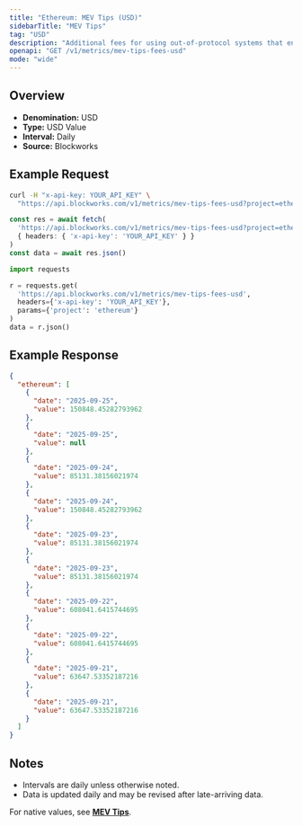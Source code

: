 ```yaml
---
title: "Ethereum: MEV Tips (USD)"
sidebarTitle: "MEV Tips"
tag: "USD"
description: "Additional fees for using out-of-protocol systems that enables users to send transactions, or a bundle of transactions, to block builders for faster transaction execution, MEV capture, or MEV protection."
openapi: "GET /v1/metrics/mev-tips-fees-usd"
mode: "wide"
---
```


## Overview

- **Denomination:** USD
- **Type:** USD Value
- **Interval:** Daily
- **Source:** Blockworks

## Example Request

<CodeGroup>

```bash cURL
curl -H "x-api-key: YOUR_API_KEY" \
  "https://api.blockworks.com/v1/metrics/mev-tips-fees-usd?project=ethereum"
```

```typescript TypeScript
const res = await fetch(
  'https://api.blockworks.com/v1/metrics/mev-tips-fees-usd?project=ethereum',
  { headers: { 'x-api-key': 'YOUR_API_KEY' } }
)
const data = await res.json()
```

```python Python
import requests

r = requests.get(
  'https://api.blockworks.com/v1/metrics/mev-tips-fees-usd',
  headers={'x-api-key': 'YOUR_API_KEY'},
  params={'project': 'ethereum'}
)
data = r.json()
```

</CodeGroup>

## Example Response

```json
{
  "ethereum": [
    {
      "date": "2025-09-25",
      "value": 150848.45282793962
    },
    {
      "date": "2025-09-25",
      "value": null
    },
    {
      "date": "2025-09-24",
      "value": 85131.38156021974
    },
    {
      "date": "2025-09-24",
      "value": 150848.45282793962
    },
    {
      "date": "2025-09-23",
      "value": 85131.38156021974
    },
    {
      "date": "2025-09-23",
      "value": 85131.38156021974
    },
    {
      "date": "2025-09-22",
      "value": 608041.6415744695
    },
    {
      "date": "2025-09-22",
      "value": 608041.6415744695
    },
    {
      "date": "2025-09-21",
      "value": 63647.53352187216
    },
    {
      "date": "2025-09-21",
      "value": 63647.53352187216
    }
  ]
}
```

## Notes
- Intervals are daily unless otherwise noted.
- Data is updated daily and may be revised after late-arriving data.

<Note>For native values, see **[MEV Tips](./mev-tips-fees)**.</Note>